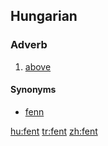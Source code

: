 ==Hungarian==

===Adverb===
{{infl|hu|adverb}}

# [[above]]

====Synonyms====
* [[fenn]]

[[hu:fent]]
[[tr:fent]]
[[zh:fent]]